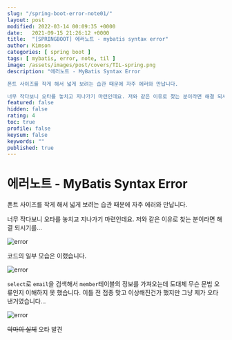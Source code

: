 ```yaml
---
slug: "/spring-boot-error-note01/"
layout: post
modified: 2022-03-14 00:09:35 +0000
date:   2021-09-15 21:26:12 +0000
title:  "[SPRINGBOOT] 에러노트 - mybatis syntax error"
author: Kimson
categories: [ spring boot ]
tags: [ mybatis, error, note, til ]
image: /assets/images/post/covers/TIL-spring.png
description: "에러노트 - MyBatis Syntax Error

폰트 사이즈를 작게 해서 넓게 보려는 습관 때문에 자주 에러와 만납니다.

너무 작다보니 오타를 놓치고 지나가기 마련인데요. 저와 같은 이유로 찾는 분이라면 해결 되시기를..."
featured: false
hidden: false
rating: 4
toc: true
profile: false
keysum: false
keywords: ""
published: true
---
```


# 에러노트 - MyBatis Syntax Error

폰트 사이즈를 작게 해서 넓게 보려는 습관 때문에 자주 에러와 만납니다.

너무 작다보니 오타를 놓치고 지나가기 마련인데요. 저와 같은 이유로 찾는 분이라면 해결 되시기를...

![error](/assets/images/post/error/error02.png)


코드의 일부 모습은 이랬습니다.

![error](/assets/images/post/error/error03.png)


`select`로 `email`을 검색해서 `member`테이블의 정보를 가져오는데 도대체 무슨 문법 오류인지 이해하지 못 했습니다. 이틀 전 접종 맞고 이상해진건가 했지만 그냥 제가 오타 낸거였습니다...

![error](/assets/images/post/error/error04.png)

<del class="badge">악마의 실체</del>
<span class="badge">오타 발견</span>